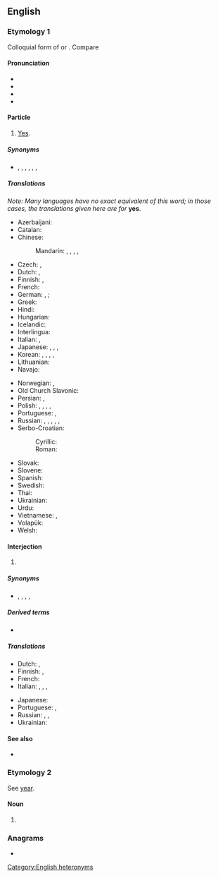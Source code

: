 {{also|þeah}}
==English==
{{wikipedia}}

===Etymology 1===
{{wikipedia|yes and no}}
Colloquial form of {{m|en|yea}} or {{m|en|yes}}. Compare {{m|en|nah}}

====Pronunciation====
* {{IPA|en|/ˈjɛ(ə)/|/ˈjæ.ə/}}
* {{audio|en|en-us-yeah.ogg|Audio (US)}}
* {{audio|en|en-us-yeah-interjection.ogg|Audio (US, interjection)}}
* {{rhymes|en|ɛə}}

====Particle====
{{en-adv|-}}

# {{lb|en|informal}} [[yes|Yes]]. {{defdate|from 19th c.}}

=====Synonyms=====
* {{l|en|yes}}, {{l|en|yep}}, {{l|en|yup}}, {{l|en|aye}}, {{l|en|ya}}, {{l|en|yea}}, {{l|en|uh-huh}}

=====Translations=====
''Note: Many languages have no exact equivalent of this word; in those cases, the translations given here are for'' '''yes'''.
{{trans-top|yes}}
* Azerbaijani: {{t|az|həri}}
* Catalan: {{t+|ca|sí}}
* Chinese:
*: Mandarin: {{t+|cmn|是啊|tr=shì a|sc=Hani}}, {{t|cmn|[[對]][[啊]]|sc=Hani}}, {{t|cmn|[[对]][[啊]]|tr=duì a|sc=Hani}}, {{t+|cmn|啊|tr=à|sc=Hani}}, {{t+|cmn|嗯|tr=ǹg|sc=Hani}}
* Czech: {{t+|cs|jo}}, {{t+|cs|no}} <!-- Yes, this is in the right place, "no" means "yeah" or "yep" in Czech, Slovak, Polish -->
* Dutch: {{t+|nl|ja}}, {{t+|nl|jawel}}
* Finnish: {{t+|fi|joo}}, {{t+|fi|juu}}
* French: {{t+|fr|ouais}}
* German: {{qualifier|yeah}} {{t+|de|jo}}, {{t|de|joa}}; {{qualifier|yes}} {{t+|de|ja}}
* Greek: {{t+|el|ναι}}
* Hindi: {{t+|hi|हाँ}}
* Hungarian: {{t+|hu|igen}}
* Icelandic: {{t+|is|já}}
* Interlingua: {{t+|ia|si}}
* Italian: {{t+|it|sì}}, {{t+|it|già}}
* Japanese: {{t+|ja|うん|tr=un}}, {{t+|ja|そう|tr=sō}}, {{t+|ja|ええ|tr=ē}}, {{t+|ja|ああ|tr=ā}}
* Korean: {{t+|ko|응}}, {{t+|ko|네}}, {{t+|ko|예}}, {{t+|ko|응}}, {{t+|ko|어}}
* Lithuanian: {{t+|lt|taip}}
* Navajo: {{t|nv|wehee}}
{{trans-mid}}
* Norwegian: {{t+|no|ja}}, {{t|no|yeah}}
* Old Church Slavonic: {{t|cu|ⰵⰹ}}
* Persian: {{t+|fa|بله|tr=bale}}, {{t+|fa|آره|tr=âre|sc=fa-Arab}}
* Polish: {{t+|pl|tak}}, {{t+|pl|no}}<!-- Yes, this is in the right place, "no" means "yeah" or "yep" in Czech, Slovak, Polish -->, {{t+|pl|ta|m}} {{qualifier|colloquial}}, {{t+|pl|aha|m}}, {{t+|pl|acha}}
* Portuguese: {{t+|pt|sim}}, {{t+|pt|é}}
* Russian: {{t+|ru|ага́}}, {{t+|ru|ага́|tr=ahá}}, {{t+|ru|угу́}}, {{t+|ru|угу́|tr=uhú}}, {{t+|ru|так}}, {{t+|ru|ну}}
* Serbo-Croatian: {{t+|sh|da}} {{t+|sh|da}}
*: Cyrillic: {{t|sh|да̑|sc=Cyrl}}
*: Roman: {{t+|sh|dȃ|sc=Latn}}
* Slovak: {{t+|sk|no}} <!-- Yes, this is in the right place, "no" means "yeah" or "yep" in Czech, Slovak, Polish -->
* Slovene: {{t+|sl|ja}}
* Spanish: {{t+|es|sí}}
* Swedish: {{t+|sv|ja|n}}
* Thai: {{t+|th|เออ}}
* Ukrainian: {{t|uk|еге́}}
* Urdu: {{t|ur|ہاں|tr=hā̃|sc=ur-Arab}}
* Vietnamese: {{t|vi|ừ}} {{qualifier|informal}}, {{t+|vi|ờ}} {{qualifier|informal}}
* Volapük: {{t+|vo|si}}
* Welsh: {{t|cy|iah}}
{{trans-bottom}}

====Interjection====
{{en-interj}}

# {{n-g|Expressing [[joy]], [[celebration]], [[glee]], etc.}}
#: {{ux|en|'''Yeah!''' We did it!}}

=====Synonyms=====
* {{l|en|hurrah}}, {{l|en|hurray}}, {{l|en|woohoo}}, {{l|en|yay}}, {{l|en|yippee}}<!--etc-->

=====Derived terms=====
* {{l|en|yeah right}}

=====Translations=====
{{trans-top|expressing joy}}
* Dutch: {{t+|nl|yes}}, {{t+|nl|jippie}}
* Finnish: {{t+|fi|jee}}, {{t+|fi|joo}}
* French: {{t+|fr|ouais}}
* Italian: {{t+|it|sì}}, {{t+|it|vai}}, {{t+|it|evvai}}, {{t|it|evviva}}
{{trans-mid}}
* Japanese: {{t|ja|やった|tr=yatta}}
* Portuguese: {{t+|pt|é!}}, {{t|pt|isso aí!}}
* Russian: {{t+|ru|да!}}, {{t+|ru|ура́!}}, {{t|ru|э-ге́й!}}
* Ukrainian: {{t+|uk|так!}}
{{trans-bottom}}

====See also====
* {{l|en|yes}}

===Etymology 2===
See [[year]].

====Noun====
{{en-noun}}

# {{pronunciation spelling of|en|year}}

===Anagrams===
* {{anagrams|en|a=aehy|Haye|haye|heya}}

[[Category:English heteronyms]]